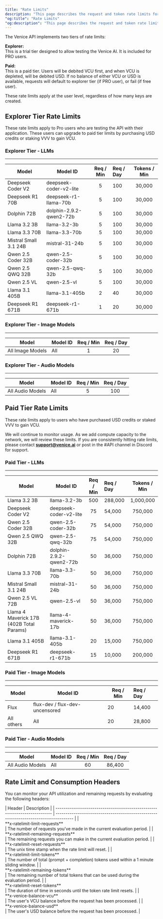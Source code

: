```yaml
---
title: "Rate Limits"
description: "This page describes the request and token rate limits for the Venice API."
"og:title": "Rate Limits"
"og:description": "This page describes the request and token rate limits for the Venice API."
---
```


The Venice API implements two tiers of rate limits:

**Explorer:** <br />
This is a trial tier designed to allow testing the Venice AI. It is included for PRO users.

**Paid:** <br />
This is a paid tier. Users will be debited VCU first, and when VCU is depleted, will be debited USD. If no balance of either VCU or USD is available, requests will default to explorer tier (if PRO user), or fail (if free user).

These rate limits apply at the user level, regardless of how many keys are created.

## Explorer Tier Rate Limits

These rate limits apply to Pro users who are testing the API with their application. These users can upgrade to paid tier limits by purchasing USD credits or staking VVV to gain VCU.

### Explorer Tier - LLMs
------------------------------------------------------------------------------------------
| Model                 | Model ID                | Req / Min | Req / Day | Tokens / Min |
| ------------------    | ----------------------- | :-------: | :-------- | :----------: |
| Deepseek Coder V2     | deepseek-coder-v2-lite  | 5         | 100       | 30,000       |
| Deepseek R1 70B       | deepseek-r1-llama-70b   | 5         | 100       | 30,000       |
| Dolphin 72B           | dolphin-2.9.2-qwen2-72b | 5         | 100       | 30,000       |
| Llama 3.2 3B          | llama-3.2-3b            | 5         | 100       | 30,000       |
| Llama 3.3 70B         | llama-3.3-70b           | 5         | 100       | 30,000       |
| Mistral Small 3.1 24B | mistral-31-24b          | 5         | 100       | 30,000       |
| Qwen 2.5 Coder 32B    | qwen-2.5-coder-32b      | 5         | 100       | 30,000       |
| Qwen 2.5 QWQ 32B      | qwen-2.5-qwq-32b        | 5         | 100       | 30,000       |
| Qwen 2.5 VL           | qwen-2.5-vl             | 5         | 100       | 30,000       |
| Llama 3.1 405B        | llama-3.1-405b          | 2         | 40        | 30,000       |
| Deepseek R1 671B      | deepseek-r1-671b        | 1         | 20        | 30,000       |


### Explorer Tier - Image Models
--------------------------------------------------------------------------------
| Model              | Model ID                        | Req / Min | Req / Day |
| ------------------ | ------------------------------- | :-------: | :-------: |
| All Image Models   | All                             | 1         | 20        | 

### Explorer Tier - Audio Models
--------------------------------------------------------------------------------
| Model              | Model ID                        | Req / Min | Req / Day |
| ------------------ | ------------------------------- | :-------: | :-------: |
| All Audio Models   | All                             | 5         | 100       | 



## Paid Tier Rate Limits

These rate limits apply to users who have purchased USD credits or staked VVV to gain VCU.

<Note>We will continue to monitor usage. As we add compute capacity to the network, we will review these limits. If you are consistently hitting rate limits, please contact [**support@venice.ai**](mailto:support@venice.ai) or post in the #API channel in Discord for support.</Note>

### Paid Tier - LLMs
------------------------------------------------------------------------------------------
| Model                                    | Model ID                | Req / Min | Req / Day | Tokens / Min |
| ---------------------------------------  | ----------------------- | :-------: | :-------- | :----------: |
| Llama 3.2 3B                             | llama-3.2-3b            | 500       | 288,000   | 1,000,000    |
| Deepseek Coder V2                        | deepseek-coder-v2-lite  | 75        | 54,000    | 750,000      |
| Qwen 2.5 Coder 32B                       | qwen-2.5-coder-32b      | 75        | 54,000    | 750,000      |
| Qwen 2.5 QWQ 32B                         | qwen-2.5-qwq-32b        | 75        | 54,000    | 750,000      |
| Dolphin 72B                              | dolphin-2.9.2-qwen2-72b | 50        | 36,000    | 750,000      |
| Llama 3.3 70B                            | llama-3.3-70b           | 50        | 36,000    | 750,000      |
| Mistral Small 3.1 24B                    | mistral-31-24b          | 50        | 36,000    | 750,000      |
| Qwen 2.5 VL 72B                          | qwen-2.5-vl             | 50        | 36,000    | 750,000      |
| Llama 4 Maverick 17B (402B Total Params) | llama-4-maverick-17b    | 50        | 36,000    | 750,000      |
| Llama 3.1 405B                           | llama-3.1-405b          | 20        | 15,000    | 750,000      |
| Deepseek R1 671B                         | deepseek-r1-671b        | 15        | 10,000    | 200,000      |

### Paid Tier - Image Models
--------------------------------------------------------------------------------
| Model              | Model ID                        | Req / Min | Req / Day |
| ------------------ | ------------------------------- | --------- | :-------- |
| Flux               | flux-dev / flux-dev-uncensored  | 20        | 14,400    |
| All others         | All                             | 20        | 28,800    |


### Paid Tier - Audio Models
--------------------------------------------------------------------------------
| Model              | Model ID                        | Req / Min | Req / Day |
| ------------------ | ------------------------------- | :-------: | :-------: |
| All Audio Models   | All                             | 60        | 86,400    | 


## Rate Limit and Consumption Headers

You can monitor your API utilization and remaining requests by evaluating the following headers:

<div style={{ overflowX: 'auto' }}>
  | Header                                                                       | Description                                                                             |
  | ---------------------------------------------------------------------------- | --------------------------------------------------------------------------------------- |
  | <div style={{whiteSpace: 'nowrap'}}>**x-ratelimit-limit-requests**</div>     | The number of requests you've made in the current evaluation period.                    |
  | <div style={{whiteSpace: 'nowrap'}}>**x-ratelimit-remaining-requests**</div> | The remaining requests you can make in the current evaluation period.                   |
  | <div style={{whiteSpace: 'nowrap'}}>**x-ratelimit-reset-requests**</div>     | The unix time stamp when the rate limit will reset.                                     |
  | <div style={{whiteSpace: 'nowrap'}}>**x-ratelimit-limit-tokens**</div>       | The number of total (prompt + completion) tokens used within a 1 minute sliding window. |
  | <div style={{whiteSpace: 'nowrap'}}>**x-ratelimit-remaining-tokens**</div>   | The remaining number of total tokens that can be used during the evaluation period.     |
  | <div style={{whiteSpace: 'nowrap'}}>**x-ratelimit-reset-tokens**</div>       | The duration of time in seconds until the token rate limit resets.                      |
  | <div style={{whiteSpace: 'nowrap'}}>**x-venice-balance-vcu**</div>           | The user's VCU balance before the request has been processed.                           |
  | <div style={{whiteSpace: 'nowrap'}}>**x-venice-balance-usd**</div>           | The user's USD balance before the request has been processed.                           |
</div>